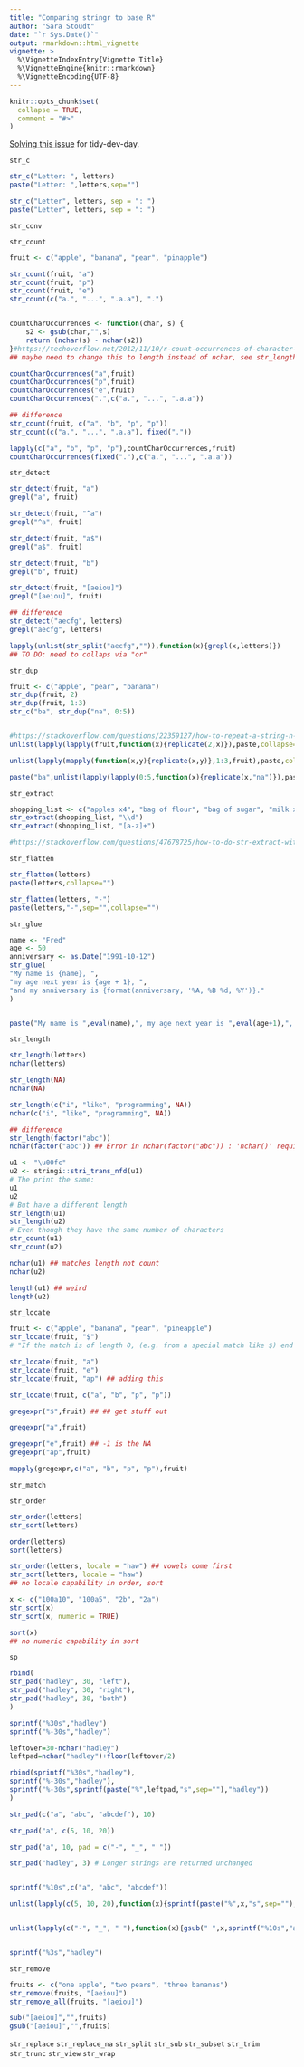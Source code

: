 ```yaml
---
title: "Comparing stringr to base R"
author: "Sara Stoudt"
date: "`r Sys.Date()`"
output: rmarkdown::html_vignette
vignette: >
  %\VignetteIndexEntry{Vignette Title}
  %\VignetteEngine{knitr::rmarkdown}
  %\VignetteEncoding{UTF-8}
---
```


```r
knitr::opts_chunk$set(
  collapse = TRUE,
  comment = "#>"
)
```

[Solving this issue](https://github.com/tidyverse/stringr/issues/266) for tidy-dev-day.


`str_c`

```r
str_c("Letter: ", letters)
paste("Letter: ",letters,sep="")
```

```r
str_c("Letter", letters, sep = ": ")
paste("Letter", letters, sep = ": ")
```

`str_conv`



`str_count`

```r
fruit <- c("apple", "banana", "pear", "pinapple")

str_count(fruit, "a")
str_count(fruit, "p")
str_count(fruit, "e")
str_count(c("a.", "...", ".a.a"), ".")


countCharOccurrences <- function(char, s) {
    s2 <- gsub(char,"",s)
    return (nchar(s) - nchar(s2))
}#https://techoverflow.net/2012/11/10/r-count-occurrences-of-character-in-string/
## maybe need to change this to length instead of nchar, see str_length

countCharOccurrences("a",fruit)
countCharOccurrences("p",fruit)
countCharOccurrences("e",fruit)
countCharOccurrences(".",c("a.", "...", ".a.a"))
```


```r
## difference
str_count(fruit, c("a", "b", "p", "p"))
str_count(c("a.", "...", ".a.a"), fixed("."))

lapply(c("a", "b", "p", "p"),countCharOccurrences,fruit)
countCharOccurrences(fixed("."),c("a.", "...", ".a.a"))
```


`str_detect`

```r
str_detect(fruit, "a")
grepl("a", fruit)

str_detect(fruit, "^a")
grepl("^a", fruit)

str_detect(fruit, "a$")
grepl("a$", fruit)

str_detect(fruit, "b")
grepl("b", fruit)

str_detect(fruit, "[aeiou]")
grepl("[aeiou]", fruit)
```

```r
## difference
str_detect("aecfg", letters)
grepl("aecfg", letters)

lapply(unlist(str_split("aecfg","")),function(x){grepl(x,letters)}) 
## TO DO: need to collaps via "or"
```


`str_dup`

```r
fruit <- c("apple", "pear", "banana")
str_dup(fruit, 2)
str_dup(fruit, 1:3)
str_c("ba", str_dup("na", 0:5))


#https://stackoverflow.com/questions/22359127/how-to-repeat-a-string-n-times-in-r
unlist(lapply(lapply(fruit,function(x){replicate(2,x)}),paste,collapse=""))

unlist(lapply(mapply(function(x,y){replicate(x,y)},1:3,fruit),paste,collapse=""))

paste("ba",unlist(lapply(lapply(0:5,function(x){replicate(x,"na")}),paste,collapse="")),sep="")
```

`str_extract`

```r
shopping_list <- c("apples x4", "bag of flour", "bag of sugar", "milk x2")
str_extract(shopping_list, "\\d")
str_extract(shopping_list, "[a-z]+")

#https://stackoverflow.com/questions/47678725/how-to-do-str-extract-with-base-r
```

`str_flatten`

```r
str_flatten(letters)
paste(letters,collapse="")

str_flatten(letters, "-")
paste(letters,"-",sep="",collapse="")
```

`str_glue`

```r
name <- "Fred"
age <- 50
anniversary <- as.Date("1991-10-12")
str_glue(
"My name is {name}, ",
"my age next year is {age + 1}, ",
"and my anniversary is {format(anniversary, '%A, %B %d, %Y')}."
)


paste("My name is ",eval(name),", my age next year is ",eval(age+1),", and my anniversary is ",eval(format(anniversary, '%A, %B %d, %Y')),".",sep="")
```

`str_length`

```r
str_length(letters)
nchar(letters)

str_length(NA)
nchar(NA)

str_length(c("i", "like", "programming", NA))
nchar(c("i", "like", "programming", NA))
```

```r
## difference
str_length(factor("abc"))
nchar(factor("abc")) ## Error in nchar(factor("abc")) : 'nchar()' requires a character vector
```

```r
u1 <- "\u00fc"
u2 <- stringi::stri_trans_nfd(u1)
# The print the same:
u1
u2
# But have a different length
str_length(u1)
str_length(u2)
# Even though they have the same number of characters
str_count(u1)
str_count(u2)

nchar(u1) ## matches length not count
nchar(u2)

length(u1) ## weird
length(u2)
```


`str_locate`

```r
fruit <- c("apple", "banana", "pear", "pineapple")
str_locate(fruit, "$")
# "If the match is of length 0, (e.g. from a special match like $) end will be one character less than start."

str_locate(fruit, "a")
str_locate(fruit, "e")
str_locate(fruit, "ap") ## adding this

str_locate(fruit, c("a", "b", "p", "p"))

gregexpr("$",fruit) ## ## get stuff out

gregexpr("a",fruit)

gregexpr("e",fruit) ## -1 is the NA
gregexpr("ap",fruit)

mapply(gregexpr,c("a", "b", "p", "p"),fruit)
```

`str_match`


`str_order`

```r
str_order(letters)
str_sort(letters)

order(letters)
sort(letters)
```

```r
str_order(letters, locale = "haw") ## vowels come first
str_sort(letters, locale = "haw")
## no locale capability in order, sort
```

```r
x <- c("100a10", "100a5", "2b", "2a")
str_sort(x)
str_sort(x, numeric = TRUE)

sort(x)
## no numeric capability in sort
```

`sp`

```r
rbind(
str_pad("hadley", 30, "left"),
str_pad("hadley", 30, "right"),
str_pad("hadley", 30, "both")
)

sprintf("%30s","hadley")
sprintf("%-30s","hadley")

leftover=30-nchar("hadley")
leftpad=nchar("hadley")+floor(leftover/2)

rbind(sprintf("%30s","hadley"),
sprintf("%-30s","hadley"),
sprintf("%-30s",sprintf(paste("%",leftpad,"s",sep=""),"hadley"))
)
```

```r
str_pad(c("a", "abc", "abcdef"), 10)

str_pad("a", c(5, 10, 20))

str_pad("a", 10, pad = c("-", "_", " "))

str_pad("hadley", 3) # Longer strings are returned unchanged


sprintf("%10s",c("a", "abc", "abcdef"))

unlist(lapply(c(5, 10, 20),function(x){sprintf(paste("%",x,"s",sep=""),"a")}))


unlist(lapply(c("-", "_", " "),function(x){gsub(" ",x,sprintf("%10s","a"))}))


sprintf("%3s","hadley")
```


`str_remove`

```r
fruits <- c("one apple", "two pears", "three bananas")
str_remove(fruits, "[aeiou]")
str_remove_all(fruits, "[aeiou]")

sub("[aeiou]","",fruits)
gsub("[aeiou]","",fruits)
```

`str_replace`
`str_replace_na`
`str_split`
`str_sub`
`str_subset`
`str_trim`
`str_trunc`
`str_view`
`str_wrap`
